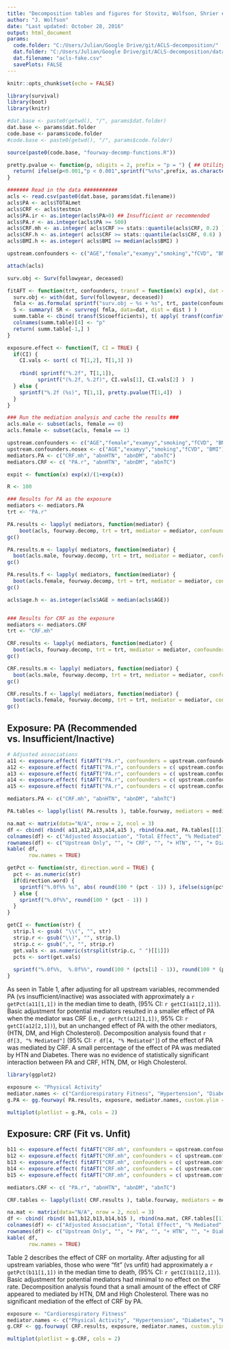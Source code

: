 ```yaml
---
title: "Decomposition tables and figures for Stovitz, Wolfson, Shrier et al."
author: "J. Wolfson"
date: "Last updated: October 28, 2016"
output: html_document
params:
  code.folder: "C:/Users/Julian/Google Drive/git/ACLS-decomposition/"
  dat.folder: "C:/Users/Julian/Google Drive/git/ACLS-decomposition/data/"
  dat.filename: "acls-fake.csv"
  savePlots: FALSE
---
```


```r
knitr::opts_chunk$set(echo = FALSE)

library(survival)
library(boot)
library(knitr)

#dat.base <- paste0(getwd(), "/", params$dat.folder)
dat.base <- params$dat.folder
code.base <- params$code.folder
#code.base <- paste0(getwd(), "/", params$code.folder)

source(paste0(code.base, "fourway-decomp-functions.R"))

pretty.pvalue <- function(p, sdigits = 2, prefix = "p = ") { ## Utility function for displaying p-values
  return( ifelse(p<0.001,"p < 0.001",sprintf("%s%s",prefix, as.character(signif(p,sdigits))) ) )
}

####### Read in the data ###########
acls <- read.csv(paste0(dat.base, params$dat.filename))
acls$PA <- acls$TOTALmet
acls$CRF <- acls$testmin
acls$PA.ir <- as.integer(acls$PA>0) ## Insufficient or recommended
acls$PA.r <- as.integer(acls$PA >= 500)
acls$CRF.mh <- as.integer( acls$CRF >= stats::quantile(acls$CRF, 0.2) ) ## Moderate or high
acls$CRF.h <- as.integer( acls$CRF >= stats::quantile(acls$CRF, 0.6) ) ## High
acls$BMI.h <- as.integer( acls$BMI >= median(acls$BMI) )

upstream.confounders <- c("AGE","female","examyy","smoking","fCVD", "BMI.h")

attach(acls)

surv.obj <- Surv(followyear, deceased)

fitAFT <- function(trt, confounders, transf = function(x) exp(x), dat = acls, dist = "loglogistic") {
  surv.obj <- with(dat, Surv(followyear, deceased))
  fmla <- as.formula( sprintf("surv.obj ~ %s + %s", trt, paste(confounders, collapse = " + ")) )
  S <- summary( SR <- survreg( fmla, data=dat, dist = dist ) )
  summ.table <- cbind( transf(S$coefficients), t( apply( transf(confint(SR)),1, rev ) ), S$table[-nrow(S$table),4] )
  colnames(summ.table)[4] <- "p"
  return( summ.table[-1,] )
}

exposure.effect <- function(T, CI = TRUE) { 
  if(CI) {
    CI.vals <- sort( c( T[1,2], T[1,3] ))
    
    rbind( sprintf("%.2f", T[1,1]), 
          sprintf("(%.2f, %.2f)", CI.vals[1], CI.vals[2] )  )    
  } else {
    sprintf("%.2f (%s)", T[1,1], pretty.pvalue(T[1,4])  )    
  }
}
```

```r
### Run the mediation analysis and cache the results ###
acls.male <- subset(acls, female == 0)
acls.female <- subset(acls, female == 1)

upstream.confounders <- c("AGE","female","examyy","smoking","fCVD", "BMI")
upstream.confounders.nosex <- c("AGE","examyy","smoking","fCVD", "BMI")
mediators.PA <- c("CRF.mh", "abnHTN", "abnDM", "abnTC")
mediators.CRF <- c( "PA.r", "abnHTN", "abnDM", "abnTC")

expit <- function(x) exp(x)/(1+exp(x))

R <- 100

### Results for PA as the exposure
mediators <- mediators.PA
trt <- "PA.r"

PA.results <- lapply( mediators, function(mediator) {
    boot(acls, fourway.decomp, trt = trt, mediator = mediator, confounders = upstream.confounders, R = R) })
gc()

PA.results.m <- lapply( mediators, function(mediator) {
  boot(acls.male, fourway.decomp, trt = trt, mediator = mediator, confounders = upstream.confounders.nosex, R = R) })
gc()

PA.results.f <- lapply( mediators, function(mediator) {
  boot(acls.female, fourway.decomp, trt = trt, mediator = mediator, confounders = upstream.confounders.nosex, R = R) })
gc()

acls$age.h <- as.integer(acls$AGE > median(acls$AGE))


### Results for CRF as the exposure
mediators <- mediators.CRF
trt <- "CRF.mh"

CRF.results <- lapply( mediators, function(mediator) {
  boot(acls, fourway.decomp, trt = trt, mediator = mediator, confounders = upstream.confounders, R = R) })
gc()

CRF.results.m <- lapply( mediators, function(mediator) {
  boot(acls.male, fourway.decomp, trt = trt, mediator = mediator, confounders = upstream.confounders.nosex, R = R) })
gc()

CRF.results.f <- lapply( mediators, function(mediator) {
  boot(acls.female, fourway.decomp, trt = trt, mediator = mediator, confounders = upstream.confounders.nosex, R = R) })
gc()

```

## Exposure: PA (Recommended vs. Insufficient/Inactive)

```r
# Adjusted associations
a11 <- exposure.effect( fitAFT("PA.r", confounders = upstream.confounders) )
a12 <- exposure.effect( fitAFT("PA.r", confounders = c( upstream.confounders, "CRF.mh") ) )
a13 <- exposure.effect( fitAFT("PA.r", confounders = c( upstream.confounders, "abnHTN") ) )
a14 <- exposure.effect( fitAFT("PA.r", confounders = c( upstream.confounders, "abnDM") ) )
a15 <- exposure.effect( fitAFT("PA.r", confounders = c( upstream.confounders, "abnTC") ) )

mediators.PA <- c("CRF.mh", "abnHTN", "abnDM", "abnTC")

PA.tables <- lapply(list( PA.results ), table.fourway, mediators = mediators.PA, transf = function(x) exp(-x))

```

```r
na.mat <- matrix(data="N/A", nrow = 2, ncol = 3)
df <- cbind( rbind( a11,a12,a13,a14,a15 ), rbind(na.mat, PA.tables[[1]][,c(1,13,14)]) )
colnames(df) <- c("Adjusted Association", "Total Effect", "% Mediated", "% Interaction")
rownames(df) <- c("Upstream Only", "", "+ CRF", "", "+ HTN", "", "+ Diabetes", "", "+ HighChol", "")
kable( df, 
       row.names = TRUE)
```

```r
getPct <- function(str, direction.word = TRUE) {
  pct <- as.numeric(str)
  if(direction.word) {
    sprintf("%.0f%% %s", abs( round(100 * (pct - 1)) ), ifelse(sign(pct)==1, "increase", "decrease") )
  } else {
    sprintf("%.0f%%", round(100 * (pct - 1)) )
  }
}

getCI <- function(str) {
  strip.l <- gsub( "\\(", "", str)
  strip.r <- gsub("\\)", "", strip.l)
  strip.c <- gsub(",", "", strip.r)
  get.vals <- as.numeric(strsplit(strip.c, " ")[[1]])
  pcts <- sort(get.vals)
  
  sprintf("%.0f%%,  %.0f%%", round(100 * (pcts[1] - 1)), round(100 * (pcts[2] - 1)) )
}
```

As seen in Table 1, after adjusting for all upstream variables, recommended PA (vs insufficient/inactive) was associated with approximately a `r getPct(a11[1,1])` in the median time to death, (95% CI: `r getCI(a11[2,1])`). Basic adjustment for potential mediators resulted in a smaller effect of PA when the mediator was CRF (i.e., `r getPct(a12[1,1])`, 95% CI: `r getCI(a12[2,1])`), but an unchanged effect of PA with the other mediators, (HTN, DM, and High Cholesterol). Decomposition analysis found that `r df[3, "% Mediated"]` (95% CI: `r df[4, "% Mediated"]`) of the effect of PA was mediated by CRF. A small percentage of the effect of PA was mediated by HTN and Diabetes. There was no evidence of statistically significant interaction between PA and CRF, HTN, DM, or High Cholesterol. 

```r
library(ggplot2)

exposure <- "Physical Activity"
mediator.names <- c("Cardiorespiratory Fitness", "Hypertension", "Diabetes", "Hypercholestrolemia")
g.PA <- gg.fourway( PA.results, exposure, mediator.names, custom.ylim = c(0.88, 1.25) )

multiplot(plotlist = g.PA, cols = 2)
```

## Exposure: CRF (Fit vs. Unfit)

```r
b11 <- exposure.effect( fitAFT("CRF.mh", confounders = upstream.confounders) )
b12 <- exposure.effect( fitAFT("CRF.mh", confounders = c( upstream.confounders, "PA.r") ) )
b13 <- exposure.effect( fitAFT("CRF.mh", confounders = c( upstream.confounders, "abnHTN") ) )
b14 <- exposure.effect( fitAFT("CRF.mh", confounders = c( upstream.confounders, "abnDM") ) )
b15 <- exposure.effect( fitAFT("CRF.mh", confounders = c( upstream.confounders, "abnTC") ) )

mediators.CRF <- c( "PA.r", "abnHTN", "abnDM", "abnTC")

CRF.tables <- lapply(list( CRF.results ), table.fourway, mediators = mediators.CRF, transf = function(x) exp(-x))

```

```r
na.mat <- matrix(data="N/A", nrow = 2, ncol = 3)
df <- cbind( rbind( b11,b12,b13,b14,b15 ), rbind(na.mat, CRF.tables[[1]][,c(1,13,14)]) )
colnames(df) <- c("Adjusted Association", "Total Effect", "% Mediated", "% Interaction")
rownames(df) <- c("Upstream Only", "", "+ PA", "", "+ HTN", "", "+ Diabetes", "", "+ HighChol", "")
kable( df, 
       row.names = TRUE)
```

Table 2 describes the effect of CRF on mortality. After adjusting for all upstream variables, those who were "fit" (vs unfit) had approximately a `r getPct(b11[1,1])` in the median time to death, (95% CI: `r getCI(b11[2,1])`). Basic adjustment for potential mediators had minimal to no effect on the rate. Decomposition analysis found that a small amount of the effect of CRF appeared to mediated by HTN, DM and High Cholesterol. There was no significant mediation of the effect of CRF by PA. 

```r
exposure <- "Cardiorespiratory Fitness"
mediator.names <- c("Physical Activity", "Hypertension", "Diabetes", "Hypercholesterolemia")
g.CRF <- gg.fourway( CRF.results, exposure, mediator.names, custom.ylim = c(0.94, 1.55) )

multiplot(plotlist = g.CRF, cols = 2)
```